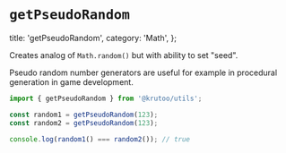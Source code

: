 # `getPseudoRandom`

  title: 'getPseudoRandom',
  category: 'Math',
};

Creates analog of `Math.random()` but with ability to set "seed".

Pseudo random number generators are useful for example in procedural generation in game development.

```js
import { getPseudoRandom } from '@krutoo/utils';

const random1 = getPseudoRandom(123);
const random2 = getPseudoRandom(123);

console.log(random1() === random2()); // true
```
